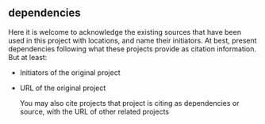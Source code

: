 ## dependencies

Here it is welcome to acknowledge the existing sources that have been used in this project with locations, and name their initiators. At best, present dependencies following what these projects provide as citation information. But at least:

-   Initiators of the original project

-   URL of the original project

    You may also cite projects that project is citing as dependencies or source, with the URL of other related projects
